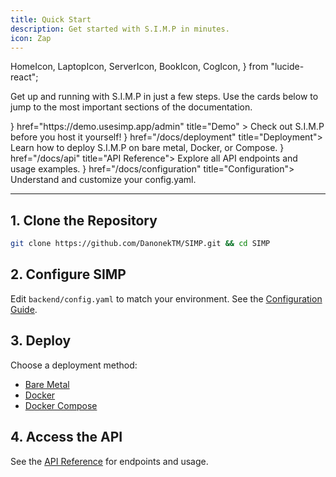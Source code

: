 ```yaml
---
title: Quick Start
description: Get started with S.I.M.P in minutes.
icon: Zap
---
```


  HomeIcon,
  LaptopIcon,
  ServerIcon,
  BookIcon,
  CogIcon,
} from "lucide-react";

Get up and running with S.I.M.P in just a few steps. Use the cards below to jump to the most important sections of the documentation.

<Cards>
  <Card
    icon={<LaptopIcon />}
    href="https://demo.usesimp.app/admin"
    title="Demo"
  >
    Check out S.I.M.P before you host it yourself!
  </Card>
  <Card icon={<ServerIcon />} href="/docs/deployment" title="Deployment">
    Learn how to deploy S.I.M.P on bare metal, Docker, or Compose.
  </Card>
  <Card icon={<BookIcon />} href="/docs/api" title="API Reference">
    Explore all API endpoints and usage examples.
  </Card>
  <Card icon={<CogIcon />} href="/docs/configuration" title="Configuration">
    Understand and customize your config.yaml.
  </Card>
</Cards>

---

## 1. Clone the Repository

```bash
git clone https://github.com/DanonekTM/SIMP.git && cd SIMP
```

## 2. Configure SIMP

Edit `backend/config.yaml` to match your environment. See the [Configuration Guide](/docs/configuration).

## 3. Deploy

Choose a deployment method:

- [Bare Metal](/docs/deployment/bare-metal)
- [Docker](/docs/deployment/docker)
- [Docker Compose](/docs/deployment/docker-compose)

## 4. Access the API

See the [API Reference](/docs/api) for endpoints and usage.
